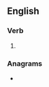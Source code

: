 ==English==

===Verb===
{{head|en|verb form}}

# {{present participle of|en|overawe|nocat=1}}

===Anagrams===
* {{anagrams|en|a=aeginorvw|reavowing}}